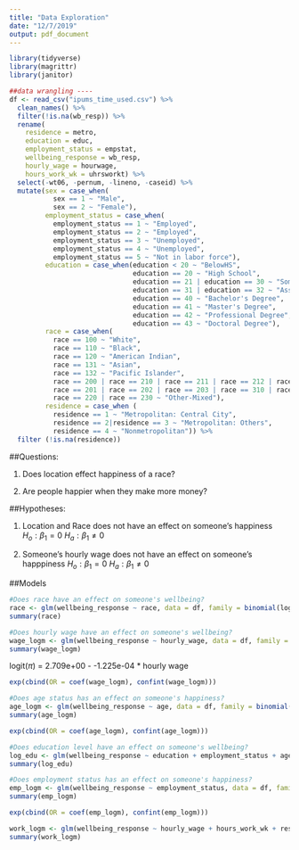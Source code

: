 ```yaml
---
title: "Data Exploration"
date: "12/7/2019"
output: pdf_document
---
```


```r
library(tidyverse)
library(magrittr)
library(janitor)
```

```r
##data wrangling ----
df <- read_csv("ipums_time_used.csv") %>% 
  clean_names() %>%
  filter(!is.na(wb_resp)) %>%
  rename(
    residence = metro, 
    education = educ, 
    employment_status = empstat,
    wellbeing_response = wb_resp,
    hourly_wage = hourwage, 
    hours_work_wk = uhrsworkt) %>% 
  select(-wt06, -pernum, -lineno, -caseid) %>%
  mutate(sex = case_when(
           sex == 1 ~ "Male",
           sex == 2 ~ "Female"),
         employment_status = case_when(
           employment_status == 1 ~ "Employed",
           employment_status == 2 ~ "Employed", 
           employment_status == 3 ~ "Unemployed",
           employment_status == 4 ~ "Unemployed",
           employment_status == 5 ~ "Not in labor force"),
         education = case_when(education < 20 ~ "BelowHS",
                               education == 20 ~ "High School",
                               education == 21 | education == 30 ~ "Some College",
                               education == 31 | education == 32 ~ "Associate Degree",
                               education == 40 ~ "Bachelor's Degree",
                               education == 41 ~ "Master's Degree",
                               education == 42 ~ "Professional Degree",
                               education == 43 ~ "Doctoral Degree"),
         race = case_when(
           race == 100 ~ "White",
           race == 110 ~ "Black",
           race == 120 ~ "American Indian",
           race == 131 ~ "Asian",
           race == 132 ~ "Pacific Islander", 
           race == 200 | race == 210 | race == 211 | race == 212 | race == 300 | race == 400 ~ "Black-Mixed", 
           race == 201 | race == 202 | race == 203 | race == 310 | race == 320 ~ "White-Mixed",
           race == 220 | race == 230 ~ "Other-Mixed"),
         residence = case_when (
           residence == 1 ~ "Metropolitan: Central City",
           residence == 2|residence == 3 ~ "Metropolitan: Others", 
           residence == 4 ~ "Nonmetropolitan")) %>% 
  filter (!is.na(residence))
```

##Questions: 

1. Does location effect happiness of a race? 

2. Are people happier when they make more money? 

##Hypotheses: 

1. Location and Race does not have an effect on someone's happiness 
$H_o: \beta{_1} = 0$
$H_a:\beta{_1} \neq 0$ 

2. Someone's hourly wage does not have an effect on someone's happpiness 
$H_o: \beta{_1} = 0$
$H_a:\beta{_1} \neq 0$ 

##Models  

```r
#Does race have an effect on someone's wellbeing? 
race <- glm(wellbeing_response ~ race, data = df, family = binomial(logit))
summary(race)
```

```r
#Does hourly wage have an effect on someone's wellbeing? 
wage_logm <- glm(wellbeing_response ~ hourly_wage, data = df, family = binomial(logit))
summary(wage_logm)
```

logit($\pi$) = 2.709e+00 - -1.225e-04 * hourly wage 

```r
exp(cbind(OR = coef(wage_logm), confint(wage_logm)))
```


```r
#Does age status has an effect on someone's happiness? 
age_logm <- glm(wellbeing_response ~ age, data = df, family = binomial(logit))
summary(age_logm)
```

```r
exp(cbind(OR = coef(age_logm), confint(age_logm)))
```

```r
#Does education level have an effect on someone's wellbeing? 
log_edu <- glm(wellbeing_response ~ education + employment_status + age + race, data = df, family = binomial(logit))
summary(log_edu)
```

```r
#Does employment status has an effect on someone's happiness? 
emp_logm <- glm(wellbeing_response ~ employment_status, data = df, family = binomial(logit))
summary(emp_logm)
```

```r
exp(cbind(OR = coef(emp_logm), confint(emp_logm)))
```

```r
work_logm <- glm(wellbeing_response ~ hourly_wage + hours_work_wk + residence, data = df) 
summary(work_logm)
```

